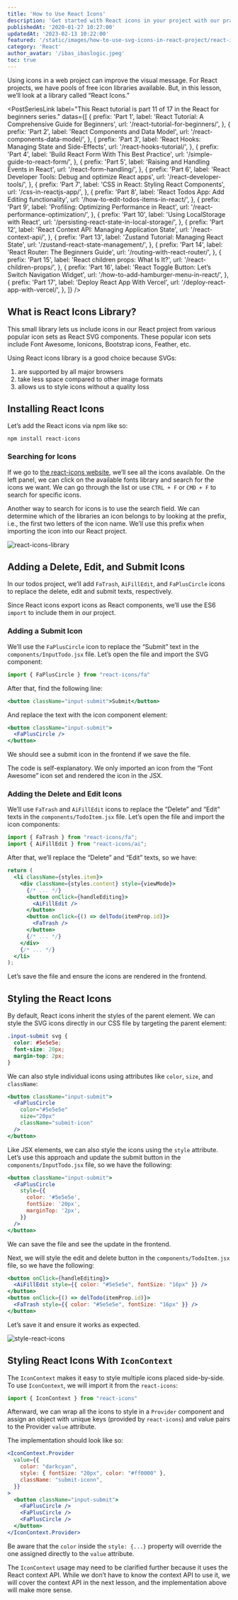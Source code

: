 ```yaml
---
title: 'How to Use React Icons'
description: 'Get started with React icons in your project with our practical tutorial. Enhance your application design and user experience with just a few steps.'
publishedAt: '2020-01-27 10:27:00'
updatedAt: '2023-02-13 10:22:00'
featured: '/static/images/how-to-use-svg-icons-in-react-project/react-icons-library.png'
category: 'React'
author_avatar: '/ibas_ibaslogic.jpeg'
toc: true
---
```


Using icons in a web project can improve the visual message. For React projects, we have pools of free icon libraries available. But, in this lesson, we’ll look at a library called “React Icons.” 

<PostSeriesLink
  label="This React tutorial is part 11 of 17 in the React for beginners series."
  datas={[
    {
      prefix: 'Part 1',
      label: 'React Tutorial: A Comprehensive Guide for Beginners',
      url: '/react-tutorial-for-beginners/',
    },
    {
      prefix: 'Part 2',
      label: 'React Components and Data Model',
      url: '/react-components-data-model/',
    },
    {
      prefix: 'Part 3',
      label: 'React Hooks: Managing State and Side-Effects',
      url: '/react-hooks-tutorial/',
    },
    {
      prefix: 'Part 4',
      label: 'Build React Form With This Best Practice',
      url: '/simple-guide-to-react-form/',
    },
    {
      prefix: 'Part 5',
      label: 'Raising and Handling Events in React',
      url: '/react-form-handling/',
    },
    {
      prefix: 'Part 6',
      label: 'React Developer Tools: Debug and optimize React apps',
      url: '/react-developer-tools/',
    },
    {
      prefix: 'Part 7',
      label: 'CSS in React: Styling React Components',
      url: '/css-in-reactjs-app/',
    },
    {
      prefix: 'Part 8',
      label: 'React Todos App: Add Editing functionality',
      url: '/how-to-edit-todos-items-in-react/',
    },
    {
      prefix: 'Part 9',
      label: 'Profiling: Optimizing Performance in React',
      url: '/react-performance-optimization/',
    },
    {
      prefix: 'Part 10',
      label: 'Using LocalStorage with React',
      url: '/persisting-react-state-in-local-storage/',
    },
    {
      prefix: 'Part 12',
      label: 'React Context API: Managing Application State',
      url: '/react-context-api/',
    },
    {
      prefix: 'Part 13',
      label: 'Zustand Tutorial: Managing React State',
      url: '/zustand-react-state-management/',
    },
    {
      prefix: 'Part 14',
      label: 'React Router: The Beginners Guide',
      url: '/routing-with-react-router/',
    },
    {
      prefix: 'Part 15',
      label: 'React children props: What Is It?',
      url: '/react-children-props/',
    },
    {
      prefix: 'Part 16',
      label: 'React Toggle Button: Let’s Switch Navigation Widget',
      url: '/how-to-add-hamburger-menu-in-react/',
    },
    {
      prefix: 'Part 17',
      label: 'Deploy React App With Vercel',
      url: '/deploy-react-app-with-vercel/',
    },
  ]}
/>

## What is React Icons Library?

This small library lets us include icons in our React project from various popular icon sets as React SVG components. These popular icon sets include Font Awesome, Ionicons, Bootstrap icons, Feather, etc.

Using React icons library is a good choice because SVGs:

1. are supported by all major browsers
2. take less space compared to other image formats
3. allows us to style icons without a quality loss

## Installing React Icons

Let’s add the React icons via npm like so:

```
npm install react-icons
```    
### Searching for Icons

If we go to [the react-icons website](https://react-icons.github.io/react-icons/), we’ll see all the icons available. On the left panel, we can click on the available fonts library and search for the icons we want. We can go through the list or use `CTRL + F` or `CMD + F` to search for specific icons.

Another way to search for icons is to use the search field. We can determine which of the libraries an icon belongs to by looking at the prefix, i.e., the first two letters of the icon name. We’ll use this prefix when importing the icon into our React project. 

![react-icons-library](/static/images/how-to-use-svg-icons-in-react-project/react-icons-library.png)

## Adding a Delete, Edit, and Submit Icons

In our todos project, we’ll add `FaTrash`, `AiFillEdit`, and `FaPlusCircle` icons to replace the delete, edit and submit texts, respectively. 

Since React icons export icons as React components, we’ll use the ES6 `import` to include them in our project. 

### Adding a Submit Icon

We’ll use the `FaPlusCircle` icon to replace the “Submit” text in the `components/InputTodo.jsx` file. Let’s open the file and import the SVG component:

```jsx
import { FaPlusCircle } from "react-icons/fa"
```
After that, find the following line:

```jsx
<button className="input-submit">Submit</button>
```
And replace the text with the icon component element:

```jsx {2} showLineNumbers
<button className="input-submit">
  <FaPlusCircle />
</button>
```
We should see a submit icon in the frontend if we save the file. 

The code is self-explanatory. We only imported an icon from the “Font Awesome” icon set and rendered the icon in the JSX.

### Adding the Delete and Edit Icons

We’ll use `FaTrash` and `AiFillEdit` icons to replace the “Delete” and “Edit” texts in the `components/TodoItem.jsx` file. Let’s open the file and import the icon components:

```jsx
import { FaTrash } from "react-icons/fa";
import { AiFillEdit } from "react-icons/ai";
```
After that, we’ll replace the “Delete” and “Edit” texts, so we have:

```jsx {6,9} showLineNumbers
return (
  <li className={styles.item}>
    <div className={styles.content} style={viewMode}>
      {/* ... */}
      <button onClick={handleEditing}>
        <AiFillEdit />
      </button>
      <button onClick={() => delTodo(itemProp.id)}>
        <FaTrash />
      </button>
      {/* ... */}
    </div>
    {/* ... */}
  </li>
);
```
Let’s save the file and ensure the icons are rendered in the frontend.

## Styling the React Icons

By default, React icons inherit the styles of the parent element. We can style the SVG icons directly in our CSS file by targeting the parent element:

```css showLineNumbers
.input-submit svg {
  color: #5e5e5e;
  font-size: 20px;
  margin-top: 2px;
}
```
We can also style individual icons using attributes like `color`, `size`, and `className`:

```jsx {3-5} showLineNumbers
<button className="input-submit">
  <FaPlusCircle
    color="#5e5e5e"
    size="20px"
    className="submit-icon"
  />
</button>
```
Like JSX elements, we can also style the icons using the `style` attribute. Let’s use this approach and update the submit button in the `components/InputTodo.jsx` file, so we have the following:

```jsx {3-7} showLineNumbers
<button className="input-submit">
  <FaPlusCircle
    style={{
      color: '#5e5e5e',
      fontSize: '20px',
      marginTop: '2px',
    }}
  />
</button>
```
We can save the file and see the update in the frontend. 

Next, we will style the edit and delete button in the `components/TodoItem.jsx` file, so we have the following:

```jsx {2,5} showLineNumbers
<button onClick={handleEditing}>
  <AiFillEdit style={{ color: "#5e5e5e", fontSize: "16px" }} />
</button>
<button onClick={() => delTodo(itemProp.id)}>
  <FaTrash style={{ color: "#5e5e5e", fontSize: "16px" }} />
</button>
```
Let’s save it and ensure it works as expected. 

![style-react-icons](/static/images/how-to-use-svg-icons-in-react-project/style-react-icons.png)

## Styling React Icons With `IconContext`

The `IconContext` makes it easy to style multiple icons placed side-by-side. To use `IconContext`, we will import it from the `react-icons`:

```jsx
import { IconContext } from "react-icons"
```
Afterward, we can wrap all the icons to style in a `Provider` component and assign an object with unique keys (provided by `react-icons`) and value pairs to the Provider `value` attribute.

The implementation should look like so:

```jsx showLineNumbers
<IconContext.Provider
  value={{
    color: "darkcyan",
    style: { fontSize: "20px", color: "#ff0000" },
    className: "submit-iconn",
  }}
>
  <button className="input-submit">
    <FaPlusCircle />
    <FaPlusCircle />
    <FaPlusCircle />
  </button>
</IconContext.Provider>
```
Be aware that the `color` inside the `style: {...}` property will override the one assigned directly to the `value` attribute. 

The `IconContext` usage may need to be clarified further because it uses the React context API. While we don’t have to know the context API to use it, we will cover the context API in the next lesson, and the implementation above will make more sense.

<PostNextUnit
  heading="Next part: React Context API: Managing Application State"
  btnLabel="continue"
  url="/react-context-api/"
/>
